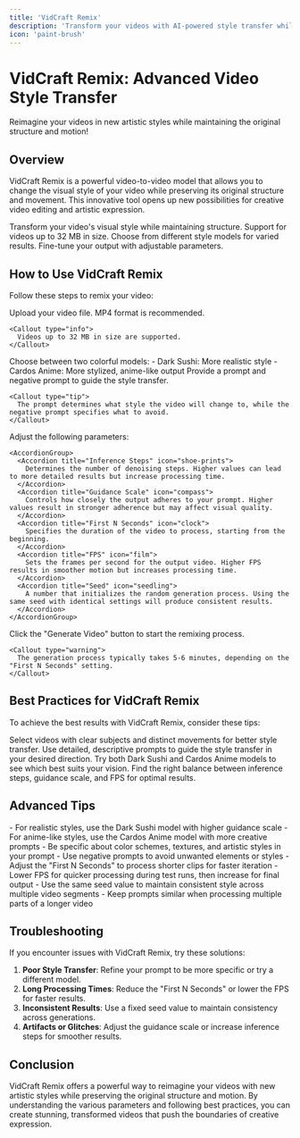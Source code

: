 ```yaml
---
title: 'VidCraft Remix'
description: 'Transform your videos with AI-powered style transfer while preserving structure'
icon: 'paint-brush'
---
```


# VidCraft Remix: Advanced Video Style Transfer

<Tip>
  Reimagine your videos in new artistic styles while maintaining the original structure and motion!
</Tip>

## Overview

VidCraft Remix is a powerful video-to-video model that allows you to change the visual style of your video while preserving its original structure and movement. This innovative tool opens up new possibilities for creative video editing and artistic expression.

<CardGroup cols={2}>
  <Card title="Style Transfer" icon="palette">
    Transform your video's visual style while maintaining structure.
  </Card>
  <Card title="Flexible Input" icon="file-video">
    Support for videos up to 32 MB in size.
  </Card>
  <Card title="Multiple Models" icon="layer-group">
    Choose from different style models for varied results.
  </Card>
  <Card title="Customizable Settings" icon="sliders">
    Fine-tune your output with adjustable parameters.
  </Card>
</CardGroup>

## How to Use VidCraft Remix

Follow these steps to remix your video:

<Steps>
  <Step title="Upload Video" icon="upload">
    Upload your video file. MP4 format is recommended.
    
    <Callout type="info">
      Videos up to 32 MB in size are supported.
    </Callout>
  </Step>
  
  <Step title="Select Model" icon="brush">
    Choose between two colorful models:
    - Dark Sushi: More realistic style
    - Cardos Anime: More stylized, anime-like output
  </Step>
  
  <Step title="Enter Prompts" icon="comment">
    Provide a prompt and negative prompt to guide the style transfer.
    
    <Callout type="tip">
      The prompt determines what style the video will change to, while the negative prompt specifies what to avoid.
    </Callout>
  </Step>
  
  <Step title="Fine-tune Settings" icon="sliders">
    Adjust the following parameters:
    
    <AccordionGroup>
      <Accordion title="Inference Steps" icon="shoe-prints">
        Determines the number of denoising steps. Higher values can lead to more detailed results but increase processing time.
      </Accordion>
      <Accordion title="Guidance Scale" icon="compass">
        Controls how closely the output adheres to your prompt. Higher values result in stronger adherence but may affect visual quality.
      </Accordion>
      <Accordion title="First N Seconds" icon="clock">
        Specifies the duration of the video to process, starting from the beginning.
      </Accordion>
      <Accordion title="FPS" icon="film">
        Sets the frames per second for the output video. Higher FPS results in smoother motion but increases processing time.
      </Accordion>
      <Accordion title="Seed" icon="seedling">
        A number that initializes the random generation process. Using the same seed with identical settings will produce consistent results.
      </Accordion>
    </AccordionGroup>
  </Step>
  
  <Step title="Generate Video" icon="play">
    Click the "Generate Video" button to start the remixing process.
    
    <Callout type="warning">
      The generation process typically takes 5-6 minutes, depending on the "First N Seconds" setting.
    </Callout>
  </Step>
</Steps>

## Best Practices for VidCraft Remix

To achieve the best results with VidCraft Remix, consider these tips:

<CardGroup cols={2}>
  <Card title="Choose Appropriate Source Videos" icon="film">
    Select videos with clear subjects and distinct movements for better style transfer.
  </Card>
  <Card title="Craft Effective Prompts" icon="pencil">
    Use detailed, descriptive prompts to guide the style transfer in your desired direction.
  </Card>
  <Card title="Experiment with Models" icon="gear">
    Try both Dark Sushi and Cardos Anime models to see which best suits your vision.
  </Card>
  <Card title="Balance Settings" icon="scale-balanced">
    Find the right balance between inference steps, guidance scale, and FPS for optimal results.
  </Card>
</CardGroup>

## Advanced Tips

<AccordionGroup>
  <Accordion title="Optimizing for Different Styles" icon="paint-roller">
    - For realistic styles, use the Dark Sushi model with higher guidance scale
    - For anime-like styles, use the Cardos Anime model with more creative prompts
  </Accordion>
  
  <Accordion title="Effective Prompt Crafting" icon="feather">
    - Be specific about color schemes, textures, and artistic styles in your prompt
    - Use negative prompts to avoid unwanted elements or styles
  </Accordion>
  
  <Accordion title="Fine-tuning for Performance" icon="sliders">
    - Adjust the "First N Seconds" to process shorter clips for faster iteration
    - Lower FPS for quicker processing during test runs, then increase for final output
  </Accordion>
  
  <Accordion title="Consistency Across Videos" icon="link">
    - Use the same seed value to maintain consistent style across multiple video segments
    - Keep prompts similar when processing multiple parts of a longer video
  </Accordion>
</AccordionGroup>

## Troubleshooting

If you encounter issues with VidCraft Remix, try these solutions:

1. **Poor Style Transfer**: Refine your prompt to be more specific or try a different model.
2. **Long Processing Times**: Reduce the "First N Seconds" or lower the FPS for faster results.
3. **Inconsistent Results**: Use a fixed seed value to maintain consistency across generations.
4. **Artifacts or Glitches**: Adjust the guidance scale or increase inference steps for smoother results.

## Conclusion

VidCraft Remix offers a powerful way to reimagine your videos with new artistic styles while preserving the original structure and motion. By understanding the various parameters and following best practices, you can create stunning, transformed videos that push the boundaries of creative expression.
